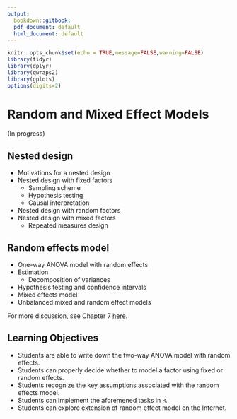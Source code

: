 ```yaml
---
output:
  bookdown::gitbook:
  pdf_document: default
  html_document: default
---
```


```r
knitr::opts_chunk$set(echo = TRUE,message=FALSE,warning=FALSE)
library(tidyr) 
library(dplyr)
library(qwraps2)
library(gplots)
options(digits=2)
```

# Random and Mixed Effect Models {#ch:nested}

(In progress)

## Nested design

* Motivations for a nested design
* Nested design with fixed factors 
    - Sampling scheme
    - Hypothesis testing
    - Causal interpretation
* Nested design with random factors
* Nested design with mixed factors
    - Repeated measures design 



## Random effects model

* One-way ANOVA model with random effects
* Estimation
    - Decomposition of variances
* Hypothesis testing and confidence intervals 
* Mixed effects model 
* Unbalanced mixed and random effect models

For more discussion, see Chapter 7 [here](https://stat.ethz.ch/~meier/teaching/anova/random-and-mixed-effects-models.html).

## Learning Objectives

* Students are able to write down the two-way ANOVA model with random effects.
* Students can properly decide whether to model a factor using fixed or random effects. 
* Students recognize the key assumptions associated with the random effects model. 
* Students can implement the aforemened tasks in `R`.
* Students can explore extension of random effect model on the Internet. 

